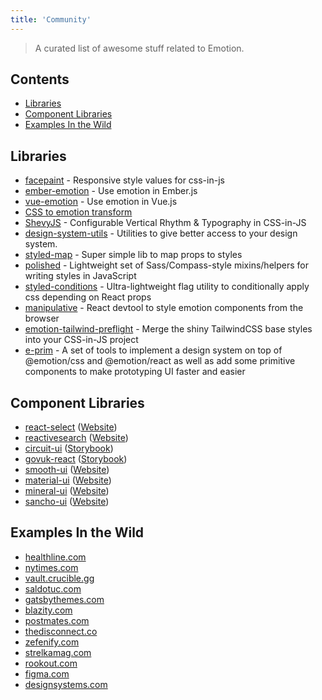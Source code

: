 ```yaml
---
title: 'Community'
---
```


> A curated list of awesome stuff related to Emotion.

## Contents

- [Libraries](#libraries)
- [Component Libraries](#component-libraries)
- [Examples In the Wild](#examples-in-the-wild)

## Libraries

- [facepaint](https://github.com/emotion-js/facepaint) - Responsive style values for css-in-js
- [ember-emotion](https://github.com/alexlafroscia/ember-emotion) - Use emotion in Ember.js
- [vue-emotion](https://github.com/egoist/vue-emotion) - Use emotion in Vue.js
- [CSS to emotion transform](https://transform.now.sh/css-to-emotion/)
- [ShevyJS](https://github.com/kyleshevlin/shevyjs) - Configurable Vertical Rhythm & Typography in CSS-in-JS
- [design-system-utils](https://github.com/mrmartineau/design-system-utils) - Utilities to give better access to your design system.
- [styled-map](https://github.com/scf4/styled-map) - Super simple lib to map props to styles
- [polished](https://github.com/styled-components/polished) - Lightweight set of Sass/Compass-style mixins/helpers for writing styles in JavaScript
- [styled-conditions](https://github.com/karolisgrinkevicius/styled-conditions) - Ultra-lightweight flag utility to conditionally apply css depending on React props
- [manipulative](https://github.com/paulshen/manipulative) - React devtool to style emotion components from the browser
- [emotion-tailwind-preflight](https://github.com/flogy/emotion-tailwind-preflight) - Merge the shiny TailwindCSS base styles into your CSS-in-JS project
- [e-prim](https://github.com/dstoyanoff/e-prim) - A set of tools to implement a design system on top of @emotion/css and @emotion/react as well as add some primitive components to make prototyping UI faster and easier

## Component Libraries

- [react-select](https://github.com/JedWatson/react-select) ([Website](http://jedwatson.github.io/react-select/))
- [reactivesearch](https://github.com/appbaseio/reactivesearch) ([Website](https://opensource.appbase.io/reactivesearch/))
- [circuit-ui](https://github.com/sumup/circuit-ui) ([Storybook](https://sumup.github.io/circuit-ui/))
- [govuk-react](https://github.com/govuk-react/govuk-react) ([Storybook](https://govuk-react.github.io/govuk-react/))
- [smooth-ui](https://github.com/smooth-code/smooth-ui) ([Website](https://smooth-ui.smooth-code.com/))
- [material-ui](https://github.com/mui-org/material-ui) ([Website](https://mui.com/))
- [mineral-ui](https://mineral-ui.com) ([Website](https://mineral-ui.com))
- [sancho-ui](https://sancho-ui.com) ([Website](https://sancho-ui.com))

## Examples In the Wild

- [healthline.com](https://www.healthline.com/health/body-aches)
- [nytimes.com](https://www.nytimes.com)
- [vault.crucible.gg](http://vault.crucible.gg/)
- [saldotuc.com](https://saldotuc.com)
- [gatsbythemes.com](https://gatsbythemes.com/)
- [blazity.com](https://blazity.com/)
- [postmates.com](https://postmates.com/)
- [thedisconnect.co](https://thedisconnect.co/one)
- [zefenify.com](https://zefenify.com/about.html)
- [strelkamag.com](https://strelkamag.com/)
- [rookout.com](https://www.rookout.com)
- [figma.com](https://www.figma.com/)
- [designsystems.com](https://www.designsystems.com/)
